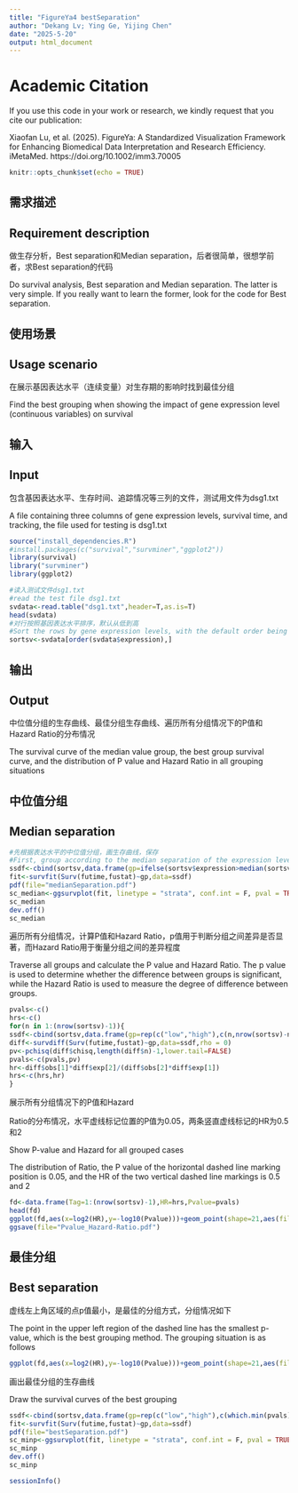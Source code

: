 ```yaml
---
title: "FigureYa4 bestSeparation"
author: "Dekang Lv; Ying Ge, Yijing Chen"
date: "2025-5-20"
output: html_document
---
```


# Academic Citation
If you use this code in your work or research, we kindly request that you cite our publication:

Xiaofan Lu, et al. (2025). FigureYa: A Standardized Visualization Framework for Enhancing Biomedical Data Interpretation and Research Efficiency. iMetaMed. https://doi.org/10.1002/imm3.70005


```r
knitr::opts_chunk$set(echo = TRUE)
```

## 需求描述
## Requirement description

做生存分析，Best separation和Median separation，后者很简单，很想学前者，求Best separation的代码

Do survival analysis, Best separation and Median separation. The latter is very simple. If you really want to learn the former, look for the code for Best separation.

## 使用场景
## Usage scenario

在展示基因表达水平（连续变量）对生存期的影响时找到最佳分组

Find the best grouping when showing the impact of gene expression level (continuous variables) on survival

## 输入
## Input

包含基因表达水平、生存时间、追踪情况等三列的文件，测试用文件为dsg1.txt

A file containing three columns of gene expression levels, survival time, and tracking, the file used for testing is dsg1.txt

```r
source("install_dependencies.R")
#install.packages(c("survival","survminer","ggplot2"))
library(survival)
library("survminer")
library(ggplot2)

#读入测试文件dsg1.txt
#read the test file dsg1.txt
svdata<-read.table("dsg1.txt",header=T,as.is=T)
head(svdata)
#对行按照基因表达水平排序，默认从低到高
#Sort the rows by gene expression levels, with the default order being from low to high
sortsv<-svdata[order(svdata$expression),]
```
## 输出
## Output

中位值分组的生存曲线、最佳分组生存曲线、遍历所有分组情况下的P值和Hazard Ratio的分布情况

The survival curve of the median value group, the best group survival curve, and the distribution of P value and Hazard Ratio in all grouping situations

## 中位值分组
## Median separation

```r
#先根据表达水平的中位值分组，画生存曲线，保存
#First, group according to the median separation of the expression level, draw a survival curve, and save 
ssdf<-cbind(sortsv,data.frame(gp=ifelse(sortsv$expression>median(sortsv$expression),"high","low")))
fit<-survfit(Surv(futime,fustat)~gp,data=ssdf)
pdf(file="medianSeparation.pdf")
sc_median<-ggsurvplot(fit, linetype = "strata", conf.int = F, pval = TRUE,palette = c("#D95F02","#1B9E77"),legend.title="",legend=c(0.7,0.9),legend.labs=c("High-expression","low-expression"))
sc_median
dev.off()
sc_median
```

遍历所有分组情况，计算P值和Hazard Ratio，p值用于判断分组之间差异是否显著，而Hazard Ratio用于衡量分组之间的差异程度

Traverse all groups and calculate the P value and Hazard Ratio. The p value is used to determine whether the difference between groups is significant, while the Hazard Ratio is used to measure the degree of difference between groups.

```r
pvals<-c()
hrs<-c()
for(n in 1:(nrow(sortsv)-1)){
ssdf<-cbind(sortsv,data.frame(gp=rep(c("low","high"),c(n,nrow(sortsv)-n))))
diff<-survdiff(Surv(futime,fustat)~gp,data=ssdf,rho = 0)
pv<-pchisq(diff$chisq,length(diff$n)-1,lower.tail=FALSE)
pvals<-c(pvals,pv)
hr<-diff$obs[1]*diff$exp[2]/(diff$obs[2]*diff$exp[1])
hrs<-c(hrs,hr)
}
```

展示所有分组情况下的P值和Hazard

Ratio的分布情况，水平虚线标记位置的P值为0.05，两条竖直虚线标记的HR为0.5和2

Show P-value and Hazard for all grouped cases

The distribution of Ratio, the P value of the horizontal dashed line marking position is 0.05, and the HR of the two vertical dashed line markings is 0.5 and 2

```r
fd<-data.frame(Tag=1:(nrow(sortsv)-1),HR=hrs,Pvalue=pvals)
head(fd)
ggplot(fd,aes(x=log2(HR),y=-log10(Pvalue)))+geom_point(shape=21,aes(fill=Tag))+scale_fill_gradientn(colours=c("#4477AA","#77AADD","#FFFFFF","#EE9988","#BB4444"),guide="legend")+geom_hline(yintercept=(-log10(0.05)),linetype="dashed")+geom_vline(xintercept=c(-1,1),linetype="dashed")+annotate("text",y=-log10(pvals[which.min(pvals)]),x=log2(hrs[which.min(pvals)]),label="min-Pvalue")
ggsave(file="Pvalue_Hazard-Ratio.pdf")
```
## 最佳分组
## Best separation

虚线左上角区域的点p值最小，是最佳的分组方式，分组情况如下

The point in the upper left region of the dashed line has the smallest p-value, which is the best grouping method. The grouping situation is as follows

```r
ggplot(fd,aes(x=log2(HR),y=-log10(Pvalue)))+geom_point(shape=21,aes(fill=Tag))+scale_fill_gradientn(colours=c("#4477AA","#77AADD","#FFFFFF","#EE9988","#BB4444"),guide="legend")+geom_hline(yintercept=(-log10(0.05)),linetype="dashed")+geom_vline(xintercept=c(-1,1),linetype="dashed")+geom_text(aes(label=paste(Tag,nrow(sortsv)-Tag,sep=":")),vjust=-1)
```

画出最佳分组的生存曲线

Draw the survival curves of the best grouping

```r
ssdf<-cbind(sortsv,data.frame(gp=rep(c("low","high"),c(which.min(pvals),nrow(sortsv)-which.min(pvals)))))
fit<-survfit(Surv(futime,fustat)~gp,data=ssdf)
pdf(file="bestSeparation.pdf")
sc_minp<-ggsurvplot(fit, linetype = "strata", conf.int = F, pval = TRUE,palette = c("#D95F02","#1B9E77"),legend.title="",legend=c(0.7,0.9),legend.labs=c("High-expression","low-expression"))
sc_minp
dev.off()
sc_minp

sessionInfo()
```